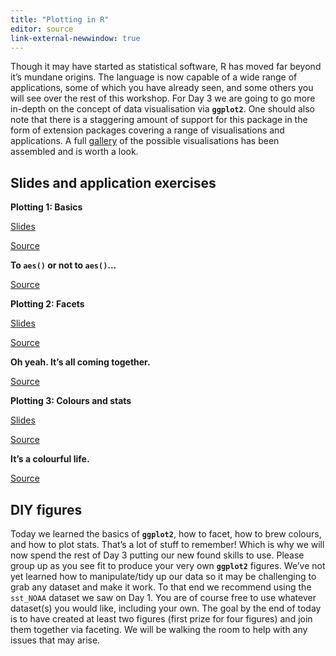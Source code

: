 ```yaml
---
title: "Plotting in R"
editor: source
link-external-newwindow: true
---
```


Though it may have started as statistical software, R has moved far beyond it's mundane origins. The language is now capable of a wide range of applications, some of which you have already seen, and some others you will see over the rest of this workshop. For Day 3 we are going to go more in-depth on the concept of data visualisation via **`ggplot2`**. One should also note that there is a staggering amount of support for this package in the form of extension packages covering a range of visualisations and applications. A full [gallery](https://r-graph-gallery.com/) of the possible visualisations has been assembled and is worth a look.

## Slides and application exercises

::: slide-deck
**Plotting 1: Basics**

::: slides
[Slides](https://face-it-project.github.io/R_workshop/course_material/_slides/plots_1_basics.html)
:::

::: source
[Source](https://github.com/FACE-IT-project/R_workshop/tree/main/course_material/_slides/plots_1_basics.qmd)
:::
:::

::: application-exercise
**To `aes()` or not to `aes()`...**

::: source
[Source](https://github.com/FACE-IT-project/R_workshop/tree/main/course_material/exercises/plots_1_basics.R)
:::
:::

::: slide-deck
**Plotting 2: Facets**

::: slides
[Slides](https://face-it-project.github.io/R_workshop/course_material/_slides/plots_2_facets.html)
:::

::: source
[Source](https://github.com/FACE-IT-project/R_workshop/tree/main/course_material/_slides/plots_2_facets.qmd)
:::
:::

::: application-exercise
**Oh yeah. It's all coming together.**

::: source
[Source](https://github.com/FACE-IT-project/R_workshop/tree/main/course_material/exercises/plots_2_facets.R)
:::
:::

::: slide-deck
**Plotting 3: Colours and stats**

::: slides
[Slides](https://face-it-project.github.io/R_workshop/course_material/_slides/plots_3_colour.html)
:::

::: source
[Source](https://github.com/FACE-IT-project/R_workshop/tree/main/course_material/_slides/plots_3_colour.qmd)
:::
:::

::: application-exercise
**It's a colourful life.**

::: source
[Source](https://github.com/FACE-IT-project/R_workshop/tree/main/course_material/exercises/plots_3_colour.R)
:::
:::

## DIY figures

Today we learned the basics of **`ggplot2`**, how to facet, how to brew colours, and how to plot stats. That's a lot of stuff to remember! Which is why we will now spend the rest of Day 3 putting our new found skills to use. Please group up as you see fit to produce your very own **`ggplot2`** figures. We've not yet learned how to manipulate/tidy up our data so it may be challenging to grab any dataset and make it work. To that end we recommend using the `sst_NOAA` dataset we saw on Day 1. You are of course free to use whatever dataset(s) you would like, including your own. The goal by the end of today is to have created at least two figures (first prize for four figures) and join them together via faceting. We will be walking the room to help with any issues that may arise.

